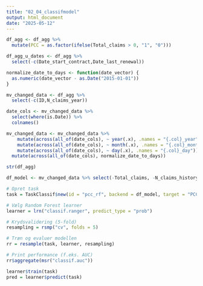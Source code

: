 ```yaml
---
title: "02_04_classifmodel"
output: html_document
date: "2025-05-12"
---
```


```r
df_agg <- df_agg %>%
  mutate(PCC = as.factor(ifelse(Total_claims > 0, "1", "0")))
```

```r
df_agg_u_dates <- df_agg %>%
  select(-c(Date_start_contract,Date_last_renewal))
```


```r
normalize_date_to_days <- function(date_vector) {
  as.numeric(date_vector - as.Date("2015-01-01"))
}

mv_changed_data <- df_agg %>%
  select(-c(ID,N_claims_year)) 

date_cols <- mv_changed_data %>%
  select(where(is.Date)) %>%
  colnames()

mv_changed_data <- mv_changed_data %>%
    mutate(across(all_of(date_cols), ~ year(.x), .names = "{.col}_year")) %>%
    mutate(across(all_of(date_cols), ~ month(.x), .names = "{.col}_month")) %>%
    mutate(across(all_of(date_cols), ~ day(.x), .names = "{.col}_day")) %>%
  mutate(across(all_of(date_cols), normalize_date_to_days))
```

```r
str(df_agg)
```



```r
df_model <- mv_changed_data %>% select(-Total_claims, -N_claims_history, -R_Claims_history)

# Opret task
task = TaskClassif$new(id = "pcc_rf", backend = df_model, target = "PCC", positive = "1")

# Vælg Random Forest learner
learner = lrn("classif.ranger", predict_type = "prob")

# Krydsvalidering (5-fold)
resampling = rsmp("cv", folds = 5)

# Træn og evaluer modellen
rr = resample(task, learner, resampling)

# Print performance (f.eks. AUC)
rr$aggregate(msr("classif.auc"))
```


```r
learner$train(task)
pred = learner$predict(task)
```


